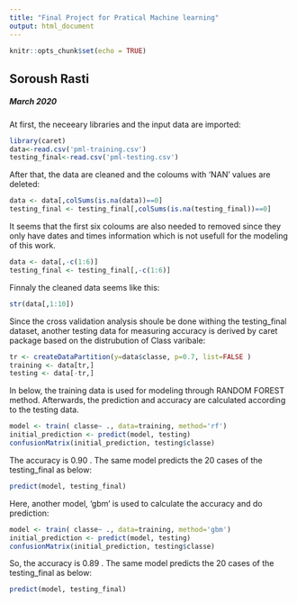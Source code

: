 ```yaml
---
title: "Final Project for Pratical Machine learning"
output: html_document
---
```


```r
knitr::opts_chunk$set(echo = TRUE)
```
## Soroush Rasti
##### March 2020

At first, the neceeary libraries and the input data are imported:

```r
library(caret)
data<-read.csv('pml-training.csv')
testing_final<-read.csv('pml-testing.csv')
```

After that, the data are cleaned and the coloums with 'NAN' values are deleted:

```r
data <- data[,colSums(is.na(data))==0]
testing_final <- testing_final[,colSums(is.na(testing_final))==0]
```
It seems that the first six coloums are also needed to removed since they only have dates and times information which is not usefull for the modeling of this work.

```r
data <- data[,-c(1:6)]
testing_final <- testing_final[,-c(1:6)]
```

Finnaly the cleaned data seems like this:

```r
str(data[,1:10])
```

Since the cross validation analysis shoule be done withing the testing_final dataset, another testing data for measuring accuracy is derived by caret package based on the distrubution of Class varibale:

```r
tr <- createDataPartition(y=data$classe, p=0.7, list=FALSE )
training <- data[tr,]
testing <- data[-tr,]
```

In below, the training data is used for modeling through RANDOM FOREST method. Afterwards, the prediction and accuracy are calculated according to the testing data.

```r
model <- train( classe~ ., data=training, method='rf')
initial_prediction <- predict(model, testing)
confusionMatrix(initial_prediction, testing$classe)
```

The accuracy is  0.90 . The same model predicts the 20 cases of the testing_final as below: 


```r
predict(model, testing_final)
```


Here, another model, 'gbm' is used to calculate the accuracy and do prediction:
```r
model <- train( classe~ ., data=training, method='gbm')
initial_prediction <- predict(model, testing)
confusionMatrix(initial_prediction, testing$classe)
```

So, the accuracy is  0.89 . The same model predicts the 20 cases of the testing_final as below: 


```r
predict(model, testing_final)
```